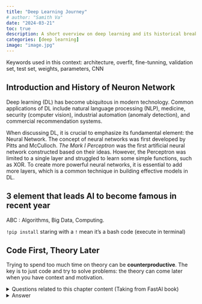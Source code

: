 ```yaml
---
title: "Deep Learning Journey"
# author: "Samith Va"
date: "2024-03-21"
toc: true
description: A short overview on deep learning and its historical breakthrough.
categories: [deep learning]
image: "image.jpg"
---
```


Keywords used in this context: architecture, overfit, fine-tunning, validation set, test set, weights, parameters, CNN

## Introduction and History of Neuron Network

Deep learning (DL) has become ubiquitous in modern technology. Common applications of DL include natural language processing (NLP), medicine, security (computer vision), industrial automation (anomaly detection), and commercial recommendation systems.

When discussing DL, it is crucial to emphasize its fundamental element: the Neural Network. The concept of neural networks was first developed by Pitts and McCulloch. *The Mark I Perceptron* was the first artificial neural network constructed based on their ideas. However, the Perceptron was limited to a single layer and struggled to learn some simple functions, such as XOR. To create more powerful neural networks, it is essential to add more layers, which is a common technique in building effective models in DL.


::: {.callout-note collapse="true"}
## 3 element that leads AI to become famous in recent year
ABC : Algorithms, Big Data, Computing.
:::

::: {.callout-note}
`!pip install` staring with a `!` mean it's a bash code (execute in terminal)
:::

::: {.callout-tip}
## Code First, Theory Later

Trying to spend too much time on theory can be **counterproductive**. The key is to just code and try to solve problems: the theory can come later when you have context and motivation.  
:::

<!-- Question -->
<details>
<summary>Questions related to this chapter content (Taking from FastAI book)</summary>

1. Do you need these for deep learning?
    - Lots of math T / F
    - Lots of data T 
    - Lots of expensive computers T / F
    - A PhD T / F

2. Name five areas where deep learning is now the best in the world.
    
3. What was the name of the first device that was based on the principle of the artificial neuron?
    
4. Based on the book of the same name, what are the requirements for parallel distributed processing (PDP)?
    
5. What were the two theoretical misunderstandings that held back the field of neural networks?
    
6. What is a GPU?
    
7. Open a notebook and execute a cell containing: `1+1`. What happens?
    
8. Follow through each cell of the stripped version of the notebook for this chapter. Before executing each cell, guess what will happen.
    
9. Complete the Jupyter Notebook online appendix.
    
10. Why is it hard to use a traditional computer program to recognize images in a photo?
    
11. What did Samuel mean by "weight assignment"?
    
12. What term do we normally use in deep learning for what Samuel called "weights"?
    
13. Draw a picture that summarizes Samuel's view of a machine learning model.
    
14. Why is it hard to understand why a deep learning model makes a particular prediction?
    
15. What is the name of the theorem that shows that a neural network can solve any mathematical problem to any level of accuracy?
    
16. What do you need in order to train a model?
    
17. How could a feedback loop impact the rollout of a predictive policing model?
    
18. Do we always have to use 224×224-pixel images with the cat recognition model?
    
19. What is the difference between classification and regression?
    
20. What is a validation set? What is a test set? Why do we need them?
    
21. What will fastai do if you don't provide a validation set?
    
22. Can we always use a random sample for a validation set? Why or why not?
    
23. What is overfitting? Provide an example.
    
24. What is a metric? How does it differ from "loss"?
    
25. How can pretrained models help?
    
26. What is the "head" of a model?
    
27. What kinds of features do the early layers of a CNN find? How about the later layers?
    
28. Are image models only useful for photos?
    
29. What is an "architecture"?
    
30. What is segmentation?
    
31. What is `y_range` used for? When do we need it?
    
32. What are "hyperparameters"?
    
33. What's the best way to avoid failures when using AI in an organization?
</details>

<!-- Answer -->
<details>
<summary>Answer</summary>
	1. FFFF.
	2. Five areas that DL are good at: natural language processing (NPL), Medical image, security(computer vision), factory(industrial | anomaly detection) and recommendation system(commercial).
	3. The first device that was based on the principle of the artificial neuron is : The Mark I Perceptron. 
	4. Requirements for the parallel distributed processing:
		- a set of processing unit
		- a state of activation
		- an output function for each unit
		- a pattern of connectivity between units
		- A propagation rule for propagating patterns of activities through the network of connectivities
		- An activation rule for combining the inputs impinging on a unit with the current state of that unit to produce a new level of activation for the unit
		- A learning rule whereby patterns of connectivity are modified by experience
		- An environment within which the system must operate
	5. Two theoretical misunderstandings that held back the field of neuron networks is: 
		1. Adding one more layers (2 layer) then it will be possible to approximate any function. 
		2. Adding more layers to make model better
	6. GPU is a kind of processor which can do the **parallel computing**, it is commonly used in training the model. 
	10. Because traditional computer does not come with a GPU, hence its computation speed is slow and inefficient.
	11. Samuel mean by "weight assignment" refer to setting the value of variable on how the function works/behave.
	12. "weight" is refer to "parameters" in deep learning.
	14. Because some problems such as image recognition, we unconsciously know how our brain can recognize patterns in such images. 
	15. Universal approximation theorem. 
	16. Data(input) and labels(model output references).
	17. Using feedback loop can be problematic, the more biased of dataset, the more biased of the model. 
	18. No, we can use any size, using image of size 264x264 is due to historical reason (traditional model can only trained using 264x264 size).
	19. Classification is for predicting the categories of dataset while Regression predict numerical value. 
	20. Validation set is an less exposed data set which is used to find the optimal hyperparameters of various architectures of model. Test set is used to predict the unseen data and evaluate the model overall performance.
	21. FastAI will automatically set the validation set to 0.2 (20%).
	22. No, we can't. A counter case is training with time-series data which is too easy for model to to fill the gap, when we select random validation instances.
	23. Overfitting is a problem when the model perform very well on training data set but perform poorly in predicting unseen data. An example : when a model is trained to decide the image is cat or dog, model can only accurately make a classification when given an instance within train dataset. But fail when given  cat or dog image outside the training set (or the cat image that is not similar to the images within training set).
	24. **Metric** is a version of loss which used for human (make it more understandable for human), it can be error percentage or accuracy.
	25. Using pre-trained model, can increase training efficiency, because pretrained model (already has more capability) can already recognize basic patterns of data. 
	26. **Head** of a model is the last layer of the model. Note that we need to change the head of model (one or more layers to make it suitable for specifics task of the model) while using pre-trained model.
	27. The first layer of CNN, it determines diagonal, horizontal, and vertical edges as well as various gradients. 2nd layer the model detects features within the image such as circle, triangle etc.
	28. Image models are not only useful for photos, but also useful in other type of input. For instance, voice signal can also express in term of spectrum as photos.
	29. Architecture is the pre assume functions or structure of the model.
	30. Segmentation is task where photos are divided and recognized into small components labels. For example, self driving car might use video data and do the segmentation recognize the pedestrian in order to adjust direction or speed.
	31. `y_range` is used for setting a range in label for specific task (when we only interested in a specific range of values).
	32. Hyperparameters are the specification of the model that are manually set by human such as model architecture, learning rate, hidden layers number etc.
	33. Best way to avoid failures when using AI in an organization is to keep a test dataset separately (without intervening with training process).
</details>
